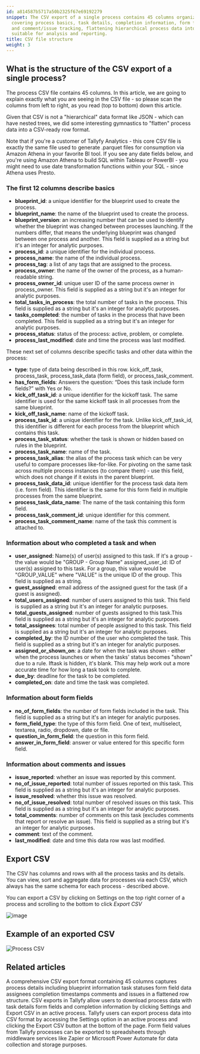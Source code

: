 ```yaml
---
id: a814587b5717a50b2325f67e69192279
snippet: The CSV export of a single process contains 45 columns organized in sections
  covering process basics, task details, completion information, form field data,
  and comment/issue tracking, flattening hierarchical process data into a row format
  suitable for analysis and reporting.
title: CSV file structure
weight: 3
---
```


## What is the structure of the CSV export of a single process?

The process CSV file contains 45 columns. In this article, we are going to explain exactly what you are seeing in the CSV file - so please scan the columns from left to right, as you read (top to bottom) down this article.

Given that CSV is not a "hierarchical" data format like JSON - which can have nested trees, we did some interesting gymnastics to "flatten" process data into a CSV-ready row format.

Note that if you're a customer of Tallyfy Analytics - this core CSV file is exactly the same file used to generate .parquet files for consumption via Amazon Athena in your favorite BI tool. If you see any date fields below, and you're using Amazon Athena to build SQL within Tableau or PowerBI - you might need to use date transformation functions within your SQL - since Athena uses Presto.

### The first 12 columns describe basics

- **blueprint_id**: a unique identifier for the blueprint used to create the process.
- **blueprint_name**: the name of the blueprint used to create the process.
- **blueprint_version**: an increasing number that can be used to identify whether the blueprint was changed between processes launching. If the numbers differ, that means the underlying blueprint was changed between one process and another. This field is supplied as a string but it's an integer for analytic purposes.
- **process_id**: a unique identifier for the individual process.
- **process_name**: the name of the individual process.
- **process_tag**: a list of any tags that are assigned to the process.
- **process_owner**: the name of the owner of the process, as a human-readable string.
- **process_owner_id**: unique user ID of the same process owner in process_owner. This field is supplied as a string but it's an integer for analytic purposes.
- **total_tasks_in_process**: the total number of tasks in the process. This field is supplied as a string but it's an integer for analytic purposes.
- **tasks_completed**: the number of tasks in the process that have been completed. This field is supplied as a string but it's an integer for analytic purposes.
- **process_status**: status of the process: active, problem, or complete.
- **process_last_modified**: date and time the process was last modified.

These next set of columns describe specific tasks and other data within the process:

- **type**: type of data being described in this row. kick_off_task, process_task, process_task_data (form field), or process_task_comment.
- **has_form_fields**: Answers the question: “Does this task include form fields?” with Yes or No.
- **kick_off_task_id**: a unique identifier for the kickoff task. The same identifier is used for the same kickoff task in all processes from the same blueprint.
- **kick_off_task_name**: name of the kickoff task.
- **process_task_id**: a unique identifier for the task. Unlike kick_off_task_id, this identifier is different for each process from the blueprint which contains this task.
- **process_task_status**: whether the task is shown or hidden based on rules in the blueprint.
- **process_task_name**: name of the task.
- **process_task_alias**: the alias of the process task which can be very useful to compare processes like-for-like. For pivoting on the same task across multiple process instances (to compare them) - use this field, which does not change if it exists in the parent blueprint.
- **process_task_data_id**: unique identifier for the process task data item (i.e. form field). This identifier is the same for this form field in multiple processes from the same blueprint.
- **process_task_data_name**: The name of the task containing this form field.
- **process_task_comment_id**: unique identifier for this comment.
- **process_task_comment_name**: name of the task this comment is attached to.

### Information about who completed a task and when

- **user_assigned**: Name(s) of user(s) assigned to this task. If it's a group - the value would be "GROUP - Group Name"
  assigned_user_id: ID of user(s) assigned to this task. For a group, this value would be "GROUP_VALUE" where "VALUE" is the unique ID of the group. This field is supplied as a string.
- **guest_assigned**: email address of the assigned guest for the task (if a guest is assigned).
- **total_users_assigned**: number of users assigned to this task. This field is supplied as a string but it's an integer for analytic purposes.
- **total_guests_assigned**: number of guests assigned to this task.This field is supplied as a string but it's an integer for analytic purposes.
- **total_assignees**: total number of people assigned to this task. This field is supplied as a string but it's an integer for analytic purposes.
- **completed_by**: the ID number of the user who completed the task. This field is supplied as a string but it's an integer for analytic purposes.
- **assigned_or_shown_on**: a date for when the task was shown - either when the process launches or when the tasks' status becomes "shown" due to a rule. Iftask is hidden, it's blank. This may help work out a more accurate time for how long a task took to complete.
- **due_by**: deadline for the task to be completed.
- **completed_on**: date and time the task was completed.

### Information about form fields

- **no_of_form_fields**: the number of form fields included in the task. This field is supplied as a string but it's an integer for analytic purposes.
- **form_field_type**: the type of this form field. One of text, multiselect, textarea, radio, dropdown, date or file.
- **question_in_form_field**: the question in this form field.
- **answer_in_form_field**: answer or value entered for this specific form field.

### Information about comments and issues

- **issue_reported**: whether an issue was reported by this comment.
- **no_of_issue_reported**: total number of issues reported on this task. This field is supplied as a string but it's an integer for analytic purposes.
- **issue_resolved**: whether this issue was resolved.
- **no_of_issue_resolved**: total number of resolved issues on this task. This field is supplied as a string but it's an integer for analytic purposes.
- **total_comments**: number of comments on this task (excludes comments that report or resolve an issue). This field is supplied as a string but it's an integer for analytic purposes.
- **comment**: text of the comment.
- **last_modified**: date and time this data row was last modified.


## Export CSV

The CSV has columns and rows with all the process tasks and its details. You can view, sort and aggregate data for processes via each CSV, which always has the same schema for each process - described above.

You can export a CSV by clicking on Settings on the top right corner of a process and scrolling to the bottom to click _Export CSV_

![image](https://screenshots.tallyfy.com/tallyfy%2Fpro%2Fdesktop-light-export-csv.png)

## Example of an exported CSV

![Process CSV](https://screenshots.tallyfy.com/file-JFjFk3MCzJ.png)


## Related articles
<CardGrid>
<LinkTitleCard header="<b>Analytics > CSV file structure</b>" href="/products/pro/integrations/analytics/how-is-the-csv-file-structured-in-tallyfy/" > A comprehensive CSV export format containing 45 columns captures process details including blueprint information task statuses form field data assignees completion timestamps comments and issues in a flattened row structure. </LinkTitleCard>
<LinkTitleCard header="<b>Processes > Export process to CSV</b>" href="/products/pro/tracking-and-tasks/processes/how-can-i-export-tallyfy-processes-to-csv/" > CSV exports in Tallyfy allow users to download process data with task details form fields and completion information by clicking Settings and Export CSV in an active process. </LinkTitleCard>
<LinkTitleCard header="<b>Processes > Export process to CSV</b>" href="/products/pro/tracking-and-tasks/processes/how-can-i-export-tallyfy-processes-to-csv/" > Tallyfy users can export process data into CSV format by accessing the Settings option in an active process and clicking the Export CSV button at the bottom of the page. </LinkTitleCard>
<LinkTitleCard header="<b>Middleware > Stream data to a spreadsheet</b>" href="/products/pro/integrations/middleware/how-can-i-export-form-fields-from-tallyfy-to-spreadsheet/" > Form field values from Tallyfy processes can be exported to spreadsheets through middleware services like Zapier or Microsoft Power Automate for data collection and storage purposes. </LinkTitleCard>
</CardGrid>